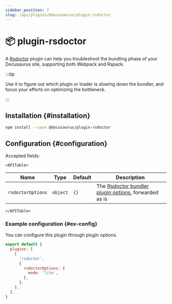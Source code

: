 ```yaml
---
sidebar_position: 7
slug: /api/plugins/@docusaurus/plugin-rsdoctor
---
```


# 📦 plugin-rsdoctor


A [Rsdoctor](https://rsdoctor.dev/) plugin can help you troubleshoot the bundling phase of your Docusaurus site, supporting both Webpack and Rspack.

:::tip

Use it to figure out which plugin or loader is slowing down the bundler, and focus your efforts on optimizing the bottleneck.

:::

## Installation {#installation}

```bash npm2yarn
npm install --save @docusaurus/plugin-rsdoctor
```

## Configuration {#configuration}

Accepted fields:

```mdx-code-block
<APITable>
```

| Name              | Type     | Default | Description                                                                                         |
| ----------------- | -------- | ------- | --------------------------------------------------------------------------------------------------- |
| `rsdoctorOptions` | `object` | `{}`    | The [Rsdoctor bundler plugin options](https://rsdoctor.dev/config/options/options), forwarded as is |

```mdx-code-block
</APITable>
```

### Example configuration {#ex-config}

You can configure this plugin through plugin options.

```js title="docusaurus.config.js"
export default {
  plugins: [
    [
      'rsdoctor',
      {
        rsdoctorOptions: {
          mode: 'lite',
        },
      },
    ],
  ],
}
```
